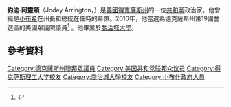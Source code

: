 '''約迪·阿靈頓'''（Jodey Arrington，{{bd|1972年|3月9日}}）是[[美國|美國]][[得克薩斯州|得克薩斯州]]的一位[[共和黨_(美國)|共和黨]]政治家。他曾經是[[小布希|小布希]]在州長和總統在任時的幕僚。2016年，他當選為德克薩斯州第19國會選區的美國眾議院議員<ref>{{Cite web |url=http://www.reporternews.com/story/news/politics/elections/2016/11/08/arrington-grabs-big-early-lead-cruises-congress-win/93473928/ |title=存档副本 |access-date=2016-11-30 |archive-date=2020-09-21 |archive-url=https://web.archive.org/web/20200921165137/https://www.reporternews.com/story/news/politics/elections/2016/11/08/arrington-grabs-big-early-lead-cruises-congress-win/93473928/ |dead-url=no }}</ref> 。他畢業於[[喬治城大學|喬治城大學]]。
==參考資料==
{{reflist}}

{{DEFAULTSORT: Arrington, Jodey}}
[[Category:德克薩斯州聯邦眾議員|Category:德克薩斯州聯邦眾議員]]
[[Category:美国共和党联邦众议员|Category:美国共和党联邦众议员]]
[[Category:得克萨斯理工大学校友|Category:得克萨斯理工大学校友]]
[[Category:喬治城大學校友|Category:喬治城大學校友]]
[[Category:小布什政府人员|Category:小布什政府人员]]